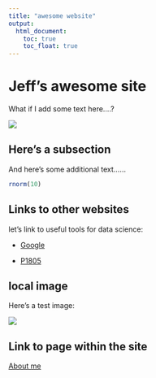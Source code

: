 ```yaml
---
title: "awesome website"
output: 
  html_document:
    toc: true
    toc_float: true
---
```


# Jeff's awesome site

What if I add some text here....?

![](https://media.giphy.com/media/drXGoW1iudhKw/giphy.gif)

## Here's a subsection

And here's some additional text......


```r

rnorm(10)

```


## Links to other websites

let's link to useful tools for data science:

* [Google](https://www.google.com)

* [P1805](https://p8105.com)


## local image

Here's a test image:

![](images/power_of_words.jpg)

## Link to page within the site

[About me](about.html)

